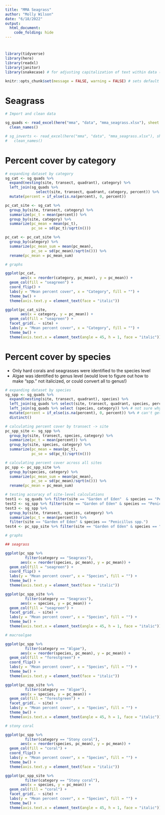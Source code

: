 ```yaml
---
title: "MMA Seagrass"
author: "Molly Wilson"
date: "6/18/2022"
output: 
  html_document:
    code_folding: hide
---
```

# {.tabset}

```r
library(tidyverse)
library(here) 
library(readxl) 
library(janitor)
library(snakecase) # for adjusting capitalization of text within data (e.g., species names)

knitr::opts_chunk$set(message = FALSE, warning = FALSE) # sets default for each chunk
```

# Seagrass

```r
# Import and clean data

sg_quads <- read_excel(here("mma", "data", "mma_seagrass.xlsx"), sheet = "quadrants") %>%  
  clean_names()

# sg_inverts <- read_excel(here("mma", "data", "mma_seagrass.xlsx"), sheet = "inverts") %>%  
#   clean_names()
```

# Percent cover by category
```r
# expanding dataset by category
sg_cat <- sg_quads %>%
  expand(nesting(site, transect, quadrant), category) %>%
  left_join(sg_quads %>%
              select(site, transect, quadrant, category, percent)) %>%
  mutate(percent = if_else(is.na(percent), 0, percent))

pc_cat_site <- sg_cat %>%
  group_by(site, transect, category) %>%
  summarize(pc_t = mean(percent)) %>%
  group_by(site, category) %>%
  summarize(pc_mean = mean(pc_t),
            pc_se = sd(pc_t)/sqrt(n()))

pc_cat <- pc_cat_site %>%
  group_by(category) %>%
  summarize(pc_mean_sum = mean(pc_mean),
            pc_se = sd(pc_mean)/sqrt(n())) %>%
  rename(pc_mean = pc_mean_sum)

# graphs

ggplot(pc_cat, 
       aes(x = reorder(category, pc_mean), y = pc_mean)) +
  geom_col(fill = "seagreen") +
  coord_flip() +
  labs(y = "Mean percent cover", x = "Category", fill = "") +
  theme_bw() +
  theme(axis.text.y = element_text(face = "italic"))

ggplot(pc_cat_site,
       aes(x = category, y = pc_mean)) +
  geom_col(fill = "seagreen") +
  facet_grid(. ~ site) +
  labs(y = "Mean percent cover", x = "Category", fill = "") +
  theme_bw() +
  theme(axis.text.x = element_text(angle = 45, h = 1, face = "italic"))
```

# Percent cover by species
* Only hard corals and seagrasses were identified to the species level
* Algae was identified to genus level (would love to figure out how to make "spp." not italicized, or could convert all to genus!)
```r
# expanding dataset by species
sg_spp <- sg_quads %>%
  expand(nesting(site, transect, quadrant), species) %>%
  left_join(sg_quads %>% select(site, transect, quadrant, species, percent)) %>%
  left_join(sg_quads %>% select (species, category)) %>% # not sure why this wasn't working in the same line
  mutate(percent = if_else(is.na(percent), 0, percent)) %>% # can't get replace_na to work so using this instead
  distinct()

# calculating percent cover by transect -> site
pc_spp_site <- sg_spp %>%
  group_by(site, transect, species, category) %>%
  summarize(pc_t = mean(percent)) %>%
  group_by(site, species, category) %>%
  summarize(pc_mean = mean(pc_t),
            pc_se = sd(pc_t)/sqrt(n()))

# calculating percent cover across all sites
pc_spp <- pc_spp_site %>%
  group_by(species, category) %>%
  summarize(pc_mean_sum = mean(pc_mean),
            pc_se = sd(pc_mean)/sqrt(n())) %>%
  rename(pc_mean = pc_mean_sum)

# testing accuracy of site-level calculations
test1 <- sg_quads %>% filter(site == "Garden of Eden"  & species == "Penicillus spp.")
test2 <- sg_spp %>% filter(site == "Garden of Eden" & species == "Penicillus spp.")
test3 <- sg_spp %>%
  group_by(site, transect, species, category) %>%
  summarize(pc_t = mean(percent)) %>%
  filter(site == "Garden of Eden" & species == "Penicillus spp.")
test4 <- pc_spp_site %>% filter(site == "Garden of Eden" & species == "Penicillus spp.")

# graphs

## seagrass

ggplot(pc_spp %>% 
         filter(category == "Seagrass"), 
       aes(x = reorder(species, pc_mean), y = pc_mean)) +
  geom_col(fill = "seagreen") +
  coord_flip() +
  labs(y = "Mean percent cover", x = "Species", fill = "") +
  theme_bw() +
  theme(axis.text.y = element_text(face = "italic"))

ggplot(pc_spp_site %>% 
         filter(category == "Seagrass"), 
       aes(x = species, y = pc_mean)) +
  geom_col(fill = "seagreen") +
  facet_grid(. ~ site) +
  labs(y = "Mean percent cover", x = "Species", fill = "") +
  theme_bw() +
  theme(axis.text.x = element_text(angle = 45, h = 1, face = "italic"))

# macroalgae

ggplot(pc_spp %>% 
         filter(category == "Algae"), 
       aes(x = reorder(species, pc_mean), y = pc_mean)) +
  geom_col(fill = "forestgreen") +
  coord_flip() +
  labs(y = "Mean percent cover", x = "Species", fill = "") +
  theme_bw() +
  theme(axis.text.y = element_text(face = "italic"))

ggplot(pc_spp_site %>% 
         filter(category == "Algae"), 
       aes(x = species, y = pc_mean)) +
  geom_col(fill = "forestgreen") +
  facet_grid(. ~ site) +
  labs(y = "Mean percent cover", x = "Species", fill = "") +
  theme_bw() +
  theme(axis.text.x = element_text(angle = 45, h = 1, face = "italic"))

# stony coral

ggplot(pc_spp %>% 
         filter(category == "Stony coral"), 
       aes(x = reorder(species, pc_mean), y = pc_mean)) +
  geom_col(fill = "coral") +
  coord_flip() +
  labs(y = "Mean percent cover", x = "Species", fill = "") +
  theme_bw() +
  theme(axis.text.y = element_text(face = "italic"))

ggplot(pc_spp_site %>% 
         filter(category == "Stony coral"), 
       aes(x = species, y = pc_mean)) +
  geom_col(fill = "coral") +
  facet_grid(. ~ site) +
  labs(y = "Mean percent cover", x = "Species", fill = "") +
  theme_bw() +
  theme(axis.text.x = element_text(angle = 45, h = 1, face = "italic"))
  
```




